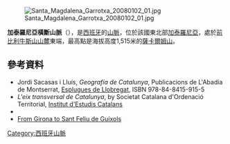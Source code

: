 {{coord|41|55|N|2|33|E|scale:500000_region:ES|display=title}}

[[Image:Santa_Magdalena_Garrotxa_20080102_01.jpg|thumb]] 

'''加泰羅尼亞橫斷山脈'''（{{lang-es|Cordillera Transversal}}），是[[西班牙|西班牙]]的[[山脈|山脈]]，位於該國東北部[[加泰羅尼亞|加泰羅尼亞]]，處於[[前比利牛斯山山麓|前比利牛斯山山麓]]東端，最高點是海拔高度1,515米的[[薩卡爾姆山|薩卡爾姆山]]。

==參考資料==
*Jordi Sacasas i Lluís, ''Geografía de Catalunya'', Publicacions de L'Abadia de Montserrat, [[Esplugues_de_Llobregat|Esplugues de Llobregat]], ISBN 978-84-8415-915-5
*''L'eix transversal de Catalunya'', by Societat Catalana d'Ordenació Territorial, [[Institute_of_Catalan_Studies|Institut d'Estudis Catalans]]
*{{cite web|url=http://www.icc.cat/vissir2/|title=Mapa Topogràfic de Catalunya|publisher=Institut Cartogràfic de Catalunya|accessdate=September 9, 2010|archive-date=2010-06-19|archive-url=https://web.archive.org/web/20100619060903/http://www.icc.cat/vissir2/|dead-url=no}}
*[http://en.costabrava.org/suggestions/detail.aspx?t=from-girona-to-sant-feliu-de-guixols&com=UwB1AGcAZwBlAHMAdABpAG8AbgBJAEQAXAAzADIAXAA= From Girona to Sant Feliu de Guíxols]{{Wayback|url=http://en.costabrava.org/suggestions/detail.aspx?t=from-girona-to-sant-feliu-de-guixols&com=UwB1AGcAZwBlAHMAdABpAG8AbgBJAEQAXAAzADIAXAA= |date=20130611213957 }}

{{Spain-geo-stub}}
[[Category:西班牙山脈|Category:西班牙山脈]]